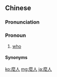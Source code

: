 {{also|么人}}
==Chinese==
{{zh-forms|s=么人|alt=瞞人}}

===Pronunciation===
{{zh-pron
|h=pfs=má-ngìn/mán-ngìn;gd=man3 ngin2
|cat=pron
}}

===Pronoun===
{{zh-pronoun}}

# {{lb|zh|Hakka}} [[who]]
#: {{zh-x|耶穌 問 佢兜\佢等 講：「你兜\^你等 呢？你兜\你等 講 𠊎 係 麼人？」|He saith unto them, But '''whom''' say ye that I am?|H|ref={{lang|zh|{{w|客語聖經：現代台灣客語譯本|現代臺灣客語譯本|lang=zh}}}} ({{w|Hakka Bible: Today's Taiwan Hakka Version|Today's Taiwan Hakka Version}}), {{lang|zh|馬太福音}} (Matthew) 16:15}}

====Synonyms====
{{zh-dial|誰}}

[[ko:麼人]]
[[mg:麼人]]
[[ja:麼人]]